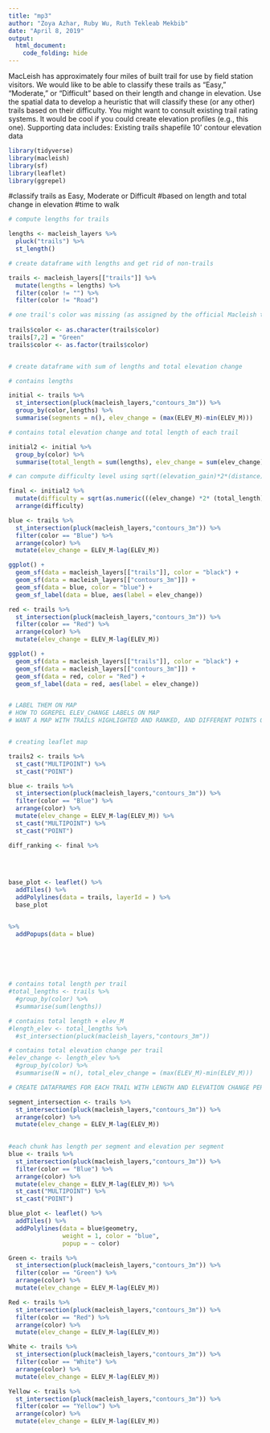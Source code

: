 ```yaml
---
title: "mp3"
author: "Zoya Azhar, Ruby Wu, Ruth Tekleab Mekbib"
date: "April 8, 2019"
output:
  html_document:
    code_folding: hide
---
```


MacLeish has approximately four miles of built trail for use by field station visitors. We would like to be able to classify these trails as “Easy,” “Moderate,” or “Difficult” based on their length and change in elevation. Use the spatial data to develop a heuristic that will classify these (or any other) trails based on their difficulty. You might want to consult existing trail rating systems. It would be cool if you could create elevation profiles (e.g., this one).
Supporting data includes:
Existing trails shapefile
10’ contour elevation data


```r
library(tidyverse)
library(macleish)
library(sf)
library(leaflet)
library(ggrepel)
```

#classify trails as Easy, Moderate or Difficult
#based on length and total change in elevation
#time to walk


```r

# compute lengths for trails

lengths <- macleish_layers %>%
  pluck("trails") %>%
  st_length()

# create dataframe with lengths and get rid of non-trails

trails <- macleish_layers[["trails"]] %>%
  mutate(lengths = lengths) %>%
  filter(color != "") %>%
  filter(color != "Road")

# one trail's color was missing (as assigned by the official Macleish trail map)
  
trails$color <- as.character(trails$color)
trails[7,2] = "Green"
trails$color <- as.factor(trails$color)


# create dataframe with sum of lengths and total elevation change

# contains lengths 

initial <- trails %>%
  st_intersection(pluck(macleish_layers,"contours_3m")) %>%
  group_by(color,lengths) %>%
  summarise(segments = n(), elev_change = (max(ELEV_M)-min(ELEV_M)))

# contains total elevation change and total length of each trail

initial2 <- initial %>%
  group_by(color) %>%
  summarise(total_length = sum(lengths), elev_change = sum(elev_change), segments = sum(segments))

# can compute difficulty level using sqrt((elevation_gain)*2*(distance)), Shenandoah rating

final <- initial2 %>%
  mutate(difficulty = sqrt(as.numeric(((elev_change) *2* (total_length))))) %>%
  arrange(difficulty)

blue <- trails %>%
  st_intersection(pluck(macleish_layers,"contours_3m")) %>%
  filter(color == "Blue") %>%
  arrange(color) %>%
  mutate(elev_change = ELEV_M-lag(ELEV_M))

ggplot() + 
  geom_sf(data = macleish_layers[["trails"]], color = "black") + 
  geom_sf(data = macleish_layers[["contours_3m"]]) +
  geom_sf(data = blue, color = "blue") +
  geom_sf_label(data = blue, aes(label = elev_change)) 

red <- trails %>%
  st_intersection(pluck(macleish_layers,"contours_3m")) %>%
  filter(color == "Red") %>%
  arrange(color) %>%
  mutate(elev_change = ELEV_M-lag(ELEV_M))

ggplot() + 
  geom_sf(data = macleish_layers[["trails"]], color = "black") + 
  geom_sf(data = macleish_layers[["contours_3m"]]) +
  geom_sf(data = red, color = "Red") +
  geom_sf_label(data = red, aes(label = elev_change))


# LABEL THEM ON MAP
# HOW TO GGREPEL ELEV_CHANGE LABELS ON MAP
# WANT A MAP WITH TRAILS HIGHLIGHTED AND RANKED, AND DIFFERENT POINTS OVER WHICH YOU CAN HOVER AND GET ELEV_CHANGE



```



```r
# creating leaflet map

trails2 <- trails %>% 
  st_cast("MULTIPOINT") %>% 
  st_cast("POINT")

blue <- trails %>%
  st_intersection(pluck(macleish_layers,"contours_3m")) %>%
  filter(color == "Blue") %>%
  arrange(color) %>%
  mutate(elev_change = ELEV_M-lag(ELEV_M)) %>%
  st_cast("MULTIPOINT") %>% 
  st_cast("POINT")

diff_ranking <- final %>%
  
  
  

base_plot <- leaflet() %>%
  addTiles() %>%
  addPolylines(data = trails, layerId = ) %>%
  base_plot


%>%
  addPopups(data = blue)

  




# contains total length per trail
#total_lengths <- trails %>% 
  #group_by(color) %>%
  #summarise(sum(lengths))

# contains total length + elev_M
#length_elev <- total_lengths %>%
  #st_intersection(pluck(macleish_layers,"contours_3m"))

# contains total elevation change per trail
#elev_change <- length_elev %>%
  #group_by(color) %>%
  #summarise(N = n(), total_elev_change = (max(ELEV_M)-min(ELEV_M)))


```

```r
# CREATE DATAFRAMES FOR EACH TRAIL WITH LENGTH AND ELEVATION CHANGE PER SEGMENT

segment_intersection <- trails %>%
  st_intersection(pluck(macleish_layers,"contours_3m")) %>%
  arrange(color) %>%
  mutate(elev_change = ELEV_M-lag(ELEV_M))
  

#each chunk has length per segment and elevation per segment
blue <- trails %>%
  st_intersection(pluck(macleish_layers,"contours_3m")) %>%
  filter(color == "Blue") %>%
  arrange(color) %>%
  mutate(elev_change = ELEV_M-lag(ELEV_M)) %>%
  st_cast("MULTIPOINT") %>% 
  st_cast("POINT")

blue_plot <- leaflet() %>%
  addTiles() %>%
  addPolylines(data = blue$geometry, 
               weight = 1, color = "blue",
               popup = ~ color)

Green <- trails %>%
  st_intersection(pluck(macleish_layers,"contours_3m")) %>%
  filter(color == "Green") %>%
  arrange(color) %>%
  mutate(elev_change = ELEV_M-lag(ELEV_M))

Red <- trails %>%
  st_intersection(pluck(macleish_layers,"contours_3m")) %>%
  filter(color == "Red") %>%
  arrange(color) %>%
  mutate(elev_change = ELEV_M-lag(ELEV_M))

White <- trails %>%
  st_intersection(pluck(macleish_layers,"contours_3m")) %>%
  filter(color == "White") %>%
  arrange(color) %>%
  mutate(elev_change = ELEV_M-lag(ELEV_M))

Yellow <- trails %>%
  st_intersection(pluck(macleish_layers,"contours_3m")) %>%
  filter(color == "Yellow") %>%
  arrange(color) %>%
  mutate(elev_change = ELEV_M-lag(ELEV_M))
  

```  

